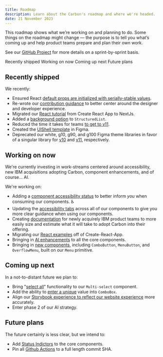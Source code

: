 ```yaml
---
title: Roadmap
description: Learn about the Carbon's roadmap and where we're headed.
date: 21 November 2023
---
```


<PageDescription>

This roadmap shows what we’re working on and planning to do. Some things on the
roadmap might change — the purpose is to tell you what’s coming up and help
product teams prepare and plan their own work.

</PageDescription>

See our
[GitHub Project](https://github.com/orgs/carbon-design-system/projects/39/views/12)
for more details on a sprint-by-sprint basis.

<AnchorLinks>
  <AnchorLink>Recently shipped</AnchorLink>
  <AnchorLink>Working on now</AnchorLink>
  <AnchorLink>Coming up next</AnchorLink>
  <AnchorLink>Future plans</AnchorLink>
</AnchorLinks>

## Recently shipped

We recently:

- Ensured React
  [default props are initialized with serially-stable values](https://github.com/carbon-design-system/carbon/issues/10777).
- Re-wrote our
  [contribution guidance](https://carbondesignsystem.com/contributing/get-started/)
  to better center around the designer and developer experience.
- Migrated our
  [React tutorial](https://carbondesignsystem.com/developing/react-tutorial/overview/)
  from Create React App to NextJs.
- Added a
  [background option](https://deploy-preview-14726--v11-carbon-react.netlify.app/?path=/story/components-structuredlist--with-background-layer)
  to `StructuredList`.
- Reduced the time it takes for teams
  [to get to v11](https://github.com/carbon-design-system/carbon/issues/13696).
- Created the
  [UIShell template](<https://www.figma.com/file/YAnB1jKx0yCUL29j6uSLpg/(v11)-All-themes---Carbon-Design-System?type=design&node-id=1756-1439&mode=design&t=URumHdfZA3venBCS-0>)
  in Figma.
- Deprecated our white, g10, g90, and g100 Figma theme libraries in favor of a
  singular library for
  [v10](<https://www.figma.com/file/Vzz8k68Pqk5HfaTdQOQrGu/(v10)-All-themes---Carbon-Design-System?type=design&mode=design&t=EKRzSDn1uk96FJZs-0>)
  and
  [v11](<https://www.figma.com/file/YAnB1jKx0yCUL29j6uSLpg/(v11)-All-themes---Carbon-Design-System?type=design&node-id=58-2763&mode=design&t=oaAmSxPVT5FUoN3F-0>),
  respectively.

## Working on now

We're currently investing in work-streams centered around accessibility, new IBM
acquisitions adopting Carbon, component enhancements, and of course... AI.

We're working on:

- Adding a
  [component accessibility status](https://github.com/carbon-design-system/carbon/issues/13745)
  to better inform _you_ when consuming our components. ♿
- Updating the
  [accessibility tabs](https://github.com/carbon-design-system/carbon/issues/13521)
  across all of our components to give you more clear guidance when using our
  components.
- Creating
  [documentation](https://github.com/carbon-design-system/carbon/issues/14009)
  for newly acquirely IBM product teams to more easily size and estimate what it
  will take to adopt Carbon into their offering.
- Migrating our
  [React examples](https://github.com/carbon-design-system/carbon/issues/13637)
  off of Create-React-App.
- Bringing in
  [AI enhancements](https://github.com/carbon-design-system/carbon/issues/15097)
  to all the core components.
- Bringing in
  [new components](https://github.com/carbon-design-system/carbon-website/issues/3563),
  including `ComboButton`, `MenuButton`, and `OverflowMenu`, built on our `Menu`
  primitive.

## Coming up next

In a not-to-distant future we plan to:

- Bring
  "[select all](https://github.com/carbon-design-system/carbon/issues/4593)"
  functionality to our `Multi-select` component.
- Add the ability to
  [enter a unique](https://github.com/carbon-design-system/carbon/issues/6102)
  value into `ComboBox`.
- Align our
  [Storybook experience to reflect our website experience](https://github.com/carbon-design-system/carbon/issues/12947)
  more accurately.
- Enter phase 2 of our AI strategy.

## Future plans

The future certainly is less clear, but we intend to:

- Add
  [Status Indictors](https://github.com/carbon-design-system/carbon/issues/13429)
  to the core components.
- Pin all
  [Github Actions](https://github.com/carbon-design-system/carbon/issues/14052)
  to a full length commit SHA.
